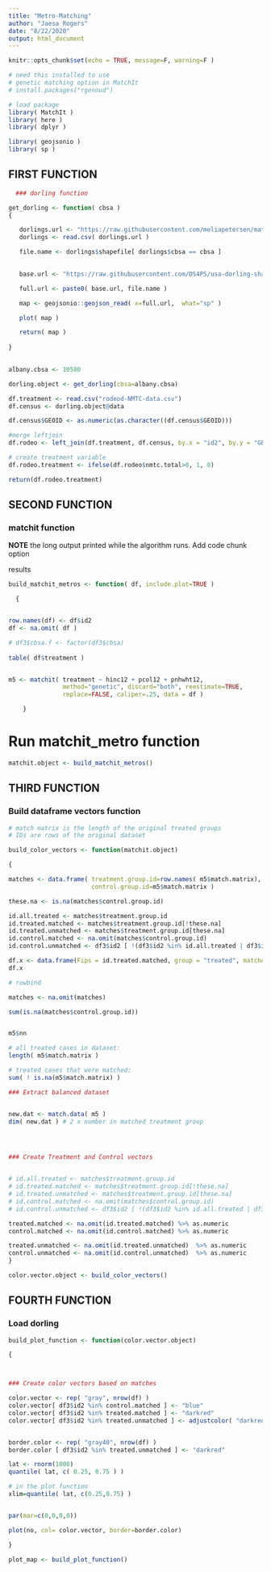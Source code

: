 ```yaml
---
title: "Metro-Matching"
author: "Jaesa Rogers"
date: "8/22/2020"
output: html_document
---
```


```r
knitr::opts_chunk$set(echo = TRUE, message=F, warning=F )
```


```r
# need this installed to use
# genetic matching option in MatchIt
# install.packages("rgenoud")

# load package 
library( MatchIt )
library( here )
library( dplyr )

library( geojsonio )
library( sp )
```


## FIRST FUNCTION

```r

  ### dorling function

get_dorling <- function( cbsa )
{

   dorlings.url <- "https://raw.githubusercontent.com/meliapetersen/matching-project/master/data/cbsa-names-and-shapefiles.csv"
   dorlings <- read.csv( dorlings.url )

   file.name <- dorlings$shapefile[ dorlings$cbsa == cbsa ]
 

   base.url <- "https://raw.githubusercontent.com/DS4PS/usa-dorling-shapefiles/master/maps/metros-dorling/"

   full.url <- paste0( base.url, file.name )

   map <- geojsonio::geojson_read( x=full.url,  what="sp" )

   plot( map )

   return( map )
   
}

  
albany.cbsa <- 10580

dorling.object <- get_dorling(cbsa=albany.cbsa)


```

```r


df.treatment <- read.csv("rodeod-NMTC-data.csv")
df.census <- dorling.object@data

df.census$GEOID <- as.numeric(as.character((df.census$GEOID)))

#merge leftjoin
df.rodeo <- left_join(df.treatment, df.census, by.x = "id2", by.y = "GEOID")

# create treatment variable
df.rodeo.treatment <- ifelse(df.rodeo$nmtc.total>0, 1, 0)

return(df.rodeo.treatment)


```


## SECOND FUNCTION

### matchit function 


**NOTE** the long output printed while the algorithm runs. Add code chunk option

results 


```r

build_matchit_metros <- function( df, include.plot=TRUE )

  {


row.names(df) <- df$id2    
df <- na.omit( df )

# df3$cbsa.f <- factor(df3$cbsa)      
                 
table( df$treatment )


m5 <- matchit( treatment ~ hinc12 + pcol12 + pnhwht12, 
               method="genetic", discard="both", reestimate=TRUE, 
               replace=FALSE, caliper=.25, data = df )

	}


```

# Run matchit_metro function

```r
matchit.object <- build_matchit_metros()
```



## THIRD FUNCTION

### Build dataframe vectors function

```r
# match matrix is the length of the original treated groups
# IDs are rows of the original dataset

build_color_vectors <- function(matchit.object)

{

matches <- data.frame( treatment.group.id=row.names( m5$match.matrix), 
                       control.group.id=m5$match.matrix )

these.na <- is.na(matches$control.group.id)

id.all.treated <- matches$treatment.group.id 
id.treated.matched <- matches$treatment.group.id[!these.na]
id.treated.unmatched <- matches$treatment.group.id[these.na]
id.control.matched <- na.omit(matches$control.group.id)
id.control.unmatched <- df3$id2 [ !(df3$id2 %in% id.all.treated | df3$id2 %in% id.control.matched)]

df.x <- data.frame(Fips = id.treated.matched, group = "treated", matched = TRUE)
df.x

# rowbind

matches <- na.omit(matches)

sum(is.na(matches$control.group.id))


m5$nn

# all treated cases in dataset:
length( m5$match.matrix )

# treated cases that were matched: 
sum( ! is.na(m5$match.matrix) )

### Extract balanced dataset 


new.dat <- match.data( m5 )
dim( new.dat ) # 2 x number in matched treatment group




### Create Treatment and Control vectors


# id.all.treated <- matches$treatment.group.id 
# id.treated.matched <- matches$treatment.group.id[!these.na]
# id.treated.unmatched <- matches$treatment.group.id[these.na]
# id.control.matched <- na.omit(matches$control.group.id)
# id.control.unmatched <- df3$id2 [ !(df3$id2 %in% id.all.treated | df3$id2 %in% id.control.matched)]

treated.matched <- na.omit(id.treated.matched) %>% as.numeric
control.matched <- na.omit(id.control.matched) %>% as.numeric

treated.unmatched <- na.omit(id.treated.unmatched)  %>% as.numeric
control.unmatched <- na.omit(id.control.unmatched)  %>% as.numeric
}
```

```r
color.vector.object <- build_color_vectors()
```

## FOURTH FUNCTION

### Load dorling


```r

build_plot_function <- function(color.vector.object)

{



### Create color vectors based on matches

color.vector <- rep( "gray", nrow(df) )
color.vector[ df3$id2 %in% control.matched ] <- "blue"
color.vector[ df3$id2 %in% treated.matched ] <- "darkred"
color.vector[ df3$id2 %in% treated.unmatched ] <- adjustcolor( "darkred", alpha.f = 0.4 )


border.color <- rep( "gray40", nrow(df) )
border.color [ df3$id2 %in% treated.unmatched ] <- "darkred"

lat <- rnorm(1000)
quantile( lat, c( 0.25, 0.75 ) )

# in the plot function
xlim=quantile( lat, c(0.25,0.75) )


par(mar=c(0,0,0,0))

plot(no, col= color.vector, border=border.color)

}

```

```r
plot_map <- build_plot_function()
```

